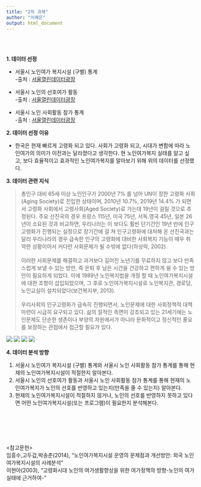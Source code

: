 ```yaml
---
title: "2차 과제"
author: "이예은"
output: html_document
---
```

<br><br>

**1. 데이터 선정**

* 서울시 노인여가 복지시설 (구별) 통계 <br>
-출처 : [서울열린데이터광장](http://data.seoul.go.kr/dataList/datasetView.do?infId=54&srvType=S&serviceKind=2)

* 서울시 노인의 선호여가 활동 <br>
-출처 : [서울열린데이터광장](http://data.seoul.go.kr/dataList/datasetView.do?infId=10664&srvType=S&serviceKind=2)

* 서울시 노인 사회활동 참가 통계 <br>
-출처 : [서울열린데이터광장](http://data.seoul.go.kr/dataList/datasetView.do?infId=47&srvType=S&serviceKind=2)

**2. 데이터 선정 이유**

* 한국은 현재 빠르게 고령화 되고 있다. 사회가 고령화 되고, 시대가 변함에 따라 노인여가의 의미가 이전과는 달라졌다고 생각한다. 현 노인여가복지 실태를 알고 싶고, 보다 효율적이고 효과적인 노인여가복지를 알아보기 위해 위의 데이터를 선정했다.


**3. 데이터 관련 지식**

> 총인구 대비 65세 이상 노인인구가 2000년 7% 를 넘어 UN이 정한 고령화 사회(Aging Society)로 진입한 상태이며, 2010년 10.7%, 2019년 14.4% 가 되면서 고령화 사회에서 고령사회(Aged Society)로 가는데 19년이 걸릴 것으로 추정된다. 주요 선진국의 경우 프랑스 115년, 미국 75년, 서독.영국 45년, 일본 26년이 소요된 것과 비교하면, 우리나라는 이 보다도 훨씬 단기간인 19년 만에 인구 고령화가 진행되는 실정으로 장기간에 걸 쳐 인구고령화에 대처해 온 선진국과는 달리 우리나라의 경우 급속한 인구의 고령화에 대비한 사회복지 기능이 매우 취약한 상황이어서 커다란 사회문제가 될 수밖에 없다(하상락, 2002). <br><br>
  이러한 사회문제를 해결하고 과거보다 길어진 노년기를 무료하지 않고 보다 만족스럽게 보낼 수 있는 방안, 즉 은퇴 후 남은 시간을 건강하고 편하게 쉴 수 있는 방안이 필요하게 되었다. 이에 1989년 노인복지법을 개정 할 때 노인여가복지시설에 대한 조항이 삽입되었으며, 그 후로 노인여가복지시설로 노인복지관, 경로당, 노인교실이 설치되었다(보건복지부, 2013). <br><br>
  우리사회의 인구고령화가 급속히 진행되면서, 노인문제에 대한 사회정책적 대책 마련이 시급히 요구되고 있다. 삶의 질적인 측면이 강조되고 있는 21세기에는 노인문제도 단순한 생존이나 부양의 차원에서가 아니라 문화적이고 정신적인 풍요를 보장하는 관점에서 접근할 필요가 있다. 
  
  ![](/Users/iyeeun/rproject/MJU-2018-02-DataScience/25_이예은/노인여가.png)
  ![](/Users/iyeeun/rproject/MJU-2018-02-DataScience/25_이예은/노인여가2.png)
  ![](/Users/iyeeun/rproject/MJU-2018-02-DataScience/25_이예은/노인여가3.png)
  ![](/Users/iyeeun/rproject/MJU-2018-02-DataScience/25_이예은/노인여가4.png)
  
  

  


**4. 데이터 분석 방향**

(1) 서울시 노인여가 복지시설 (구별) 통계와 서울시 노인 사회활동 참가 통계를 통해 현재의 노인여가복지시설이 적절한지 알아본다. <br>
(2) 서울시 노인의 선호여가 활동과 서울시 노인 사회활동 참가 통계를 통해 현재의 노인여가복지가 노인의 선호를 반영하고 있는지(만족을 줄 수 있는지) 알아본다. <br>
(3) 현재의 노인여가복지시설이 적절하지 않거나, 노인의 선호를 반영하지 못하고 있다면 어떤 노인여가복지시설(또는 프로그램)이 필요한지 분석해본다.

<br><br><br><br><br>
<참고문헌><br>
임흥수,고두갑,박송춘(2014), "노인여가복지시설 운영의 문제점과 개선방안: 외국 노인여가복지시설의 사례분석"<br>
이현아(2003), "고령화시대 노인의 여가생활향상을 위한 여가정책의 방향-노인의 여가실태에 근거하여-"


